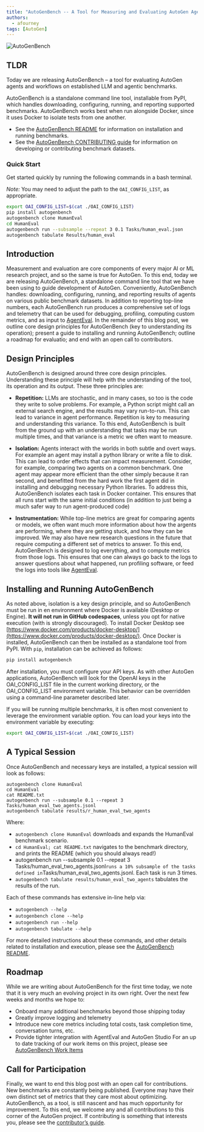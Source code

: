 ---
title: "AutoGenBench -- A Tool for Measuring and Evaluating AutoGen Agents"
authors:
  - afourney
tags: [AutoGen]
---


![AutoGenBench](img/teaser.jpg)


## TLDR
Today we are releasing AutoGenBench – a tool for evaluating AutoGen agents and workflows on established LLM and agentic benchmarks.

AutoGenBench is a standalone command line tool, installable from PyPI, which handles downloading, configuring, running, and reporting supported benchmarks. AutoGenBench works best when run alongside Docker, since it uses Docker to isolate tests from one another.

* See the [AutoGenBench README](https://github.com/microsoft/autogen/blob/main/samples/tools/testbed/README.md) for information on installation and running benchmarks.
* See the [AutoGenBench CONTRIBUTING guide](https://github.com/microsoft/autogen/blob/main/samples/tools/testbed/CONTRIBUTING.md) for information on developing or contributing benchmark datasets.


### Quick Start
Get started quickly by running the following commands in a bash terminal.

*Note:* You may need to adjust the path to the `OAI_CONFIG_LIST`, as appropriate.
```sh
export OAI_CONFIG_LIST=$(cat ./OAI_CONFIG_LIST)
pip install autogenbench
autogenbench clone HumanEval
cd HumanEval
autogenbench run --subsample --repeat 3 0.1 Tasks/human_eval.json
autogenbench tabulate Results/human_eval
```

## Introduction
Measurement and evaluation are core components of every major AI or ML research project, and so the same is true for AutoGen. To this end, today we are releasing AutoGenBench, a standalone command line tool that we have been using to guide development of AutoGen. Conveniently, AutoGenBench handles: downloading, configuring, running, and reporting results of agents on various public benchmark datasets. In addition to reporting top-line numbers, each AutoGenBench run produces a comprehensive set of logs and telemetry that can be used for debugging, profiling, computing custom metrics, and as input to [AgentEval](https://microsoft.github.io/autogen/blog/2023/11/20/AgentEval). In the remainder of this blog post, we outline core design principles for AutoGenBench (key to understanding its operation); present a guide to installing and running AutoGenBench; outline a roadmap for evaluatio; and end with an open call to contributors.

## Design Principles
AutoGenBench is designed around three core design principles. Understanding these principle will help with the understanding of the tool, its operation and its output. These three principles are:
-  **Repetition:** LLMs are stochastic, and in many cases, so too is the code they write to solve problems. For example, a Python script might call an external search engine, and the results may vary run-to-run. This can lead to variance in agent performance. Repetition is key to measuring and understanding this variance. To this end, AutoGenBench is built from the ground up with an understanding that tasks may be run multiple times, and that variance is a metric we often want to measure.

 -  **Isolation:** Agents interact with the worlds in both subtle and overt ways. For example an agent may install a python library or write a file to disk. This can lead to order effects that can impact measurement. Consider, for example, comparing two agents on a common benchmark. One agent may appear more efficient than the other simply because it ran second, and benefitted from the hard work the first agent did in installing and debugging necessary Python libraries. To address this, AutoGenBench isolates each task in Docker container. This ensures that all runs start with the same initial conditions (in addition to just being a much safer way to run agent-produced code)

-  **Instrumentation:** While top-line metrics are great for comparing agents or models, we often want much more information about how the argents are performing, where they are getting stuck, and how they can be improved. We may also have new research questions in the future that require computing a different set of metrics to answer. To this end, AutoGenBench is designed to log everything, and to compute metrics from those logs. This ensures that one can always go back to the logs to answer questions about what happened, run profiling software, or feed the logs into tools like [AgentEval](https://microsoft.github.io/autogen/blog/2023/11/20/AgentEval).

## Installing and Running AutoGenBench
As noted above, isolation is a key design principle, and so AutoGenBench must be run in en environment where Docker is available (Desktop or Engine). **It will not run in GitHub codespaces**, unless you opt for native execution (with is strongly discouraged). To install Docker Desktop see [https://www.docker.com/products/docker-desktop/](https://www.docker.com/products/docker-desktop/).
Once Docker is installed, AutoGenBench can then be installed as a standalone tool from PyPI. With `pip`, installation can be achieved as follows:

```sh
pip install autogenbench
```
After installation, you must configure your API keys. As with other AutoGen applications, AutoGenBench will look for the OpenAI keys in the OAI_CONFIG_LIST file in the current working directory, or the OAI_CONFIG_LIST environment variable. This behavior can be overridden using a command-line parameter described later.

If you will be running multiple benchmarks, it is often most convenient to leverage the environment variable option. You can load your keys into the environment variable by executing:

```sh
export OAI_CONFIG_LIST=$(cat ./OAI_CONFIG_LIST)
```
## A Typical Session
Once AutoGenBench and necessary keys are installed, a typical session will look as follows:

```
autogenbench clone HumanEval
cd HumanEval
cat README.txt
autogenbench run --subsample 0.1 --repeat 3 Tasks/human_eval_two_agents.jsonl
autogenbench tabulate results/r_human_eval_two_agents
```

Where:
- `autogenbench clone HumanEval` downloads and expands the HumanEval benchmark scenario.
- `cd HumanEval; cat README.txt` navigates to the benchmark directory, and prints the README (which you should always read!)
- autogenbench run --subsample 0.1 --repeat 3 Tasks/human_eval_two_agents.jsonl`
 runs a 10% subsample of the tasks defined in `Tasks/human_eval_two_agents.jsonl. Each task is run 3 times.
- `autogenbench tabulate results/human_eval_two_agents` tabulates the results of the run.

Each of these commands has extensive in-line help via:

- `autogenbench --help`
- `autogenbench clone --help`
- `autogenbench run --help`
- `autogenbench tabulate --help`

For more detailed instructions about these commands, and other details related to installation and execution, please see the [AutoGenBench README](https://github.com/microsoft/autogen/blob/main/samples/tools/testbed/README.md).

## Roadmap
While we are writing about AutoGenBench for the first time today, we note that it is very much an evolving project in its own right. Over the next few weeks and months we hope to:
- Onboard many additional benchmarks beyond those shipping today
- Greatly improve logging and telemetry
- Introduce new core metrics including total costs, task completion time, conversation turns, etc.
- Provide tighter integration with AgentEval and AutoGen Studio
For an up to date tracking of our work items on this project, please see [AutoGenBench Work Items]( https://github.com/microsoft/autogen/issues/973)

## Call for Participation
Finally, we want to end this blog post with an open call for contributions. New benchmarks are constantly being published. Everyone may have their own distinct set of metrics that they care most about optimizing. AutoGenBench, as a tool, is still nascent and has much opportunity for improvement. To this end, we welcome any and all contributions to this corner of the AutoGen project. If contributing is something that interests you, please see the [contributor’s guide](https://github.com/microsoft/autogen/blob/main/samples/tools/testbed/CONTRIBUTING.md).
